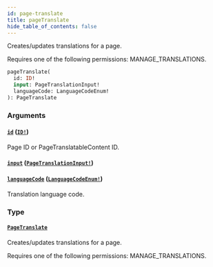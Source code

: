 ```yaml
---
id: page-translate
title: pageTranslate
hide_table_of_contents: false
---
```


Creates/updates translations for a page.

Requires one of the following permissions: MANAGE_TRANSLATIONS.

```graphql
pageTranslate(
  id: ID!
  input: PageTranslationInput!
  languageCode: LanguageCodeEnum!
): PageTranslate
```

### Arguments

#### [`id`](#) ([`ID!`](../../../developer/api-reference/scalars/id))

Page ID or PageTranslatableContent ID.

#### [`input`](#) ([`PageTranslationInput!`](../../../developer/api-reference/inputs/page-translation-input))

#### [`languageCode`](#) ([`LanguageCodeEnum!`](../../../developer/api-reference/enums/language-code-enum))

Translation language code.

### Type

#### [`PageTranslate`](../../../developer/api-reference/objects/page-translate)

Creates/updates translations for a page.

Requires one of the following permissions: MANAGE_TRANSLATIONS.
